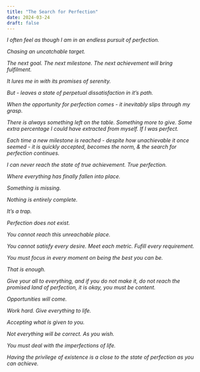 ```yaml
---
title: "The Search for Perfection"
date: 2024-03-24
draft: false
---
```


*I often feel as though I am in an endless pursuit of perfection.*

*Chasing an uncatchable target.*

*The next goal. The next milestone. The next achievement will bring fulfilment.*

*It lures me in with its promises of serenity.*

*But - leaves a state of perpetual dissatisfaction in it’s path.*

*When the opportunity for perfection comes - it inevitably slips through my grasp.*

*There is always something left on the table. Something more to give. Some extra percentage I could have extracted from myself. If I was perfect.*

*Each time a new milestone is reached - despite how unachievable it once seemed - it is quickly accepted, becomes the norm, & the search for perfection continues.*

*I can never reach the state of true achievement. True perfection.*

*Where everything has finally fallen into place.*

*Something is missing.*

*Nothing is entirely complete.*

*It’s a trap.*

*Perfection does not exist.*

*You cannot reach this unreachable place.*

*You cannot satisfy every desire. Meet each metric. Fufill every requirement.*

*You must focus in every moment on being the best you can be.*

*That is enough.*

*Give your all to everything, and if you do not make it, do not reach the promised land of perfection, it is okay, you must be content.*

*Opportunities will come.*

*Work hard. Give everything to life.*

*Accepting what is given to you.*

*Not everything will be correct. As you wish.*

*You must deal with the imperfections of life.*

*Having the privilege of existence is a close to the state of perfection as you can achieve.*




















